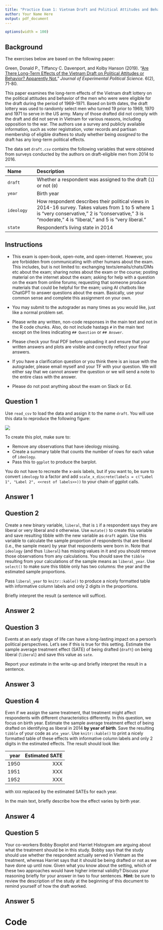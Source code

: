 ```yaml
---
title: "Practice Exam 1: Vietnam Draft and Political Attitudes and Behavior "
author: Your Name Here
output: pdf_document
---
```



```r
options(width = 100)
```

## Background

The exercises below are based on the following paper:

  Green, Donald P., Tiffancy C. Davenport, and Kolby Hanson (2019).
  "[Are There Long-Term Effects of the Vietnam Draft on Political Attitudes or Behavior? Apparently Not.](https://doi.org/10.1017/XPS.2018.18)" *Journal of Experimental Political Science.* 6(2), 71-80.


This paper examines the long-term effects of the Vietnam draft lottery
on the political attitudes and behavior of the men who were were
eligible for the draft during the period of 1969--1971. Based on birth
dates, the draft lottery was used to randomly select men who turned 19
prior to 1969, 1970 and 1971 to serve in the US army. Many of those
drafted did not comply with the draft and did not serve in Vietnam for
various reasons, including opposition to the war. The authors use a
survey and publicly available information, such as voter registration,
voter records and partisan membership of eligible draftees to study
whether being *assigned* to the draft has any long-term political
effects.

The data set `draft.csv` contains the following variables that were
obtained from surveys conducted by the authors on draft-eligible men
from 2014 to 2016.

---------------------------------------------------------------------------------------------------------
Name                 Description
-------------------- -------------------------------------------------------------------------------------
`draft`                Whether a respondent was assigned to the draft (`1`) or not (`0`)  

`year`                 Birth year

`ideology`             How respondent describes their political views in 2014-16 survey. Takes values from 1 to 5 where 1 is  "very conservative," 2 is "conservative," 3 is "moderate," 4 is "liberal," and 5 is "very liberal."

`state`                Respondent's living state in 2014

---------------------------------------------------------------------------------------------------------

\newpage

## Instructions

- This exam is open-book, open-note, and open-internet. However, you are forbidden from communicating with other humans about the exam. This includes, but is not limited to: exchanging texts/emails/chats/DMs etc about the exam; sharing notes about the exam or the course; posting material on the internet about the exam; asking for help with a question on the exam from online forums; requesting that someone produce materials that could be helpful for the exam; using AI chatbots like ChatGPT to answer questions about the exam. Basically, use your common sense and complete this assignment on your own. 

- You may submit to the autograder as many times as you would like, just like a normal problem set. 

- Please write any written, non-code responses in the main text and not in the R code chunks. Also, do not include hastags `#` in the main text except on the lines indicating `## Question` or `## Answer`. 

- Please check your final PDF before uploading it and ensure that your written answers and plots are visible and correctly reflect your final answers. 

- If you have a clarification question or you think there is an issue with the autograder, please email myself and your TF with your question. We will either say that we cannot answer the question or we will send a note to the entire class with the answer. 

- Please do not post anything about the exam on Slack or Ed. 

\newpage

\newpage

## Question 1

Use `read_csv` to load the data and assign it to the name `draft`. You will use this data to reproduce the following figure:

![](figures/ideology_barplot.png)

To create this plot, make sure to:

- Remove any observations that have ideology missing. 
- Create a summary table that counts the number of rows for each value of `ideology`. 
- Pass this to `ggplot` to produce the barplot. 

You do not have to recreate the x-axis labels, but if you want to, be sure to convert `ideology` to a factor and add `scale_x_discrete(labels = c("Label 1", "Label 2", <<rest of labels>>))` to your chain of ggplot calls. 


## Answer 1



\newpage

## Question 2

Create a new binary variable, `liberal`, that is `1` if a respondent says they are liberal or very liberal and `0` otherwise. Use `mutate()` to create this variable and save resulting tibble with the new variable as `draft` again. Use this variable to calculate the sample proportion of respondents that are liberal (i.e., the sample mean) by year that respondents were born in. Note that `ideology` (and thus `liberal`) has missing values in it and you should remove those observations from any calculations. You should save the `tibble` resulting from your calculations of the sample means as `liberal_year`. Use `select()` to make sure this tibble only has two columns: the year and the estimated sample proportions. 

Pass `liberal_year` to `knitr::kable()` to produce a nicely formatted table with informative column labels and only 2 digits in the proportions.

Briefly interpret the result (a sentence will suffice).

## Answer 2



\newpage

## Question 3

Events at an early stage of life can have a long-lasting impact on a person's political perspectives. Let's see if this is true for this setting. Estimate the sample average treatment effect (SATE) of being drafted (`draft`) on being liberal (`liberal`) and save this value as `sate`.

Report your estimate in the write-up and briefly interpret the result in a sentence.

## Answer 3



\newpage

## Question 4

Even if we assign the same treatment, that treatment might affect respondents with different characteristics differently. In this question, we focus on birth year.  Estimate the sample average treatment effect of being drafted on identifying as liberal in 2014 **by year of birth**. Save the resulting `tibble` of your code as `ate_year`. Use `knitr::kable()` to print a nicely formatted table of these effects  with informative column labels and only 2 digits in the estimated effects. The result should look like:

| year | Estimated SATE |
|-----:|---------------:|
| 1950 |            XXX |
| 1951 |            XXX |
| 1952 |            XXX |

with `XXX` replaced by the estimated SATEs for each year. 

In the main text, briefly describe how the effect varies by birth year.

## Answer 4



\newpage

## Question 5

Your co-workers Bobby Boxplot and Harriet Histogram are arguing about what the treatment should be in this study. Bobby says that the study should use whether the respondent actually served in Vietnam as the treatment, whereas Harriet says that it should be being drafted or not as we have done up until now. Given what you know about the setting, which of these two approaches would have higher internal validity? Discuss your reasoning briefly for your answer in two to four sentences. **Hint:** be sure to review the description of the study at the beginning of this document to remind yourself of how the draft worked. 


## Answer 5



\newpage



# Code

```r

```
